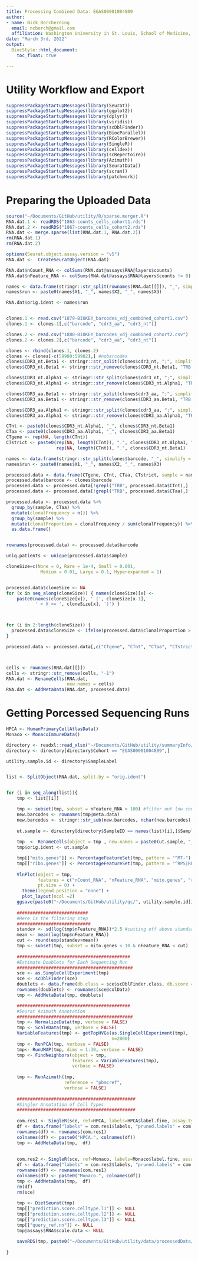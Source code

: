```yaml
---
title: Processing Combined Data: EGAS00001004809
author: 
- name: Nick Borcherding
  email: ncborch@gmail.com
  affiliation: Washington University in St. Louis, School of Medicine, St. Louis, MO, USA
date: "March 3rd, 2022"
output:
  BiocStyle::html_document:
    toc_float: true

---
```


# Utility Workflow and Export

```r
suppressPackageStartupMessages(library(Seurat))
suppressPackageStartupMessages(library(ggplot2))
suppressPackageStartupMessages(library(dplyr))
suppressPackageStartupMessages(library(viridis))
suppressPackageStartupMessages(library(scDblFinder))
suppressPackageStartupMessages(library(BiocParallel))
suppressPackageStartupMessages(library(RColorBrewer))
suppressPackageStartupMessages(library(SingleR))
suppressPackageStartupMessages(library(celldex))
suppressPackageStartupMessages(library(scRepertoire))
suppressPackageStartupMessages(library(Azimuth))
suppressPackageStartupMessages(library(SeuratData))
suppressPackageStartupMessages(library(scran))
suppressPackageStartupMessages(library(patchwork))
```

# Preparing the Uploaded Data

```r
source("~/Documents/GitHub/utility/R/sparse.merger.R")
RNA.dat.1 <- readRDS("1863-counts_cells_cohort1.rds")
RNA.dat.2 <- readRDS("1867-counts_cells_cohort2.rds")
RNA.dat <- merge.sparse(list(RNA.dat.1, RNA.dat.2))
rm(RNA.dat.1)
rm(RNA.dat.2)

options(Seurat.object.assay.version = "v5")
RNA.dat <-  CreateSeuratObject(RNA.dat)

RNA.dat$nCount_RNA <- colSums(RNA.dat@assays$RNA@layers$counts)
RNA.dat$nFeature_RNA <- colSums(RNA.dat@assays$RNA@layers$counts != 0)

names <- data.frame(stringr::str_split(rownames(RNA.dat[[]]), "_", simplify = TRUE)[,1:3])
names$run <- paste0(names$X1, "_", names$X2, "_", names$X3)

RNA.dat$orig.ident <- names$run


clones.1 <- read.csv("1879-BIOKEY_barcodes_vdj_combined_cohort1.csv")
clones.1 <- clones.1[,c("barcode", "cdr3_aa", "cdr3_nt")]

clones.2 <- read.csv("1880-BIOKEY_barcodes_vdj_combined_cohort2.csv")
clones.2 <- clones.2[,c("barcode", "cdr3_aa", "cdr3_nt")]

clones <- rbind(clones.1, clones.2)
clones <- clones[-c(59980:59982),] #nobarcodes
clones$CDR3_nt.Beta1 <- stringr::str_split(clones$cdr3_nt, ";", simplify = TRUE)[,2]
clones$CDR3_nt.Beta1 <- stringr::str_remove(clones$CDR3_nt.Beta1, "TRB:")

clones$CDR3_nt.Alpha1 <- stringr::str_split(clones$cdr3_nt, ";", simplify = TRUE)[,1]
clones$CDR3_nt.Alpha1 <- stringr::str_remove(clones$CDR3_nt.Alpha1, "TRA:")

clones$CDR3_aa.Beta1 <- stringr::str_split(clones$cdr3_aa, ";", simplify = TRUE)[,2]
clones$CDR3_aa.Beta1 <- stringr::str_remove(clones$CDR3_aa.Beta1, "TRB:")

clones$CDR3_aa.Alpha1 <- stringr::str_split(clones$cdr3_aa, ";", simplify = TRUE)[,1]
clones$CDR3_aa.Alpha1 <- stringr::str_remove(clones$CDR3_aa.Alpha1, "TRA:")

CTnt <- paste0(clones$CDR3_nt.Alpha1, "_", clones$CDR3_nt.Beta1)
CTaa <- paste0(clones$CDR3_aa.Alpha1, "_", clones$CDR3_aa.Beta1)
CTgene <- rep(NA, length(CTnt))
CTstrict <- paste0(rep(NA, length(CTnt)), ".", clones$CDR3_nt.Alpha1, "_",
                   rep(NA, length(CTnt)), ".", clones$CDR3_nt.Beta1)

names <- data.frame(stringr::str_split(clones$barcode, "_", simplify = TRUE)[,1:3])
names$run <- paste0(names$X1, "_", names$X2, "_", names$X3)

processed.data <- data.frame(CTgene, CTnt, CTaa, CTstrict, sample = names$run)
processed.data$barcode <- clones$barcode
processed.data <- processed.data[!grepl("TRB", processed.data$CTnt),]
processed.data <- processed.data[!grepl("TRB", processed.data$CTaa),]

processed.data <- processed.data %>%
  group_by(sample, CTaa) %>%
  mutate(clonalFrequency = n()) %>%
  group_by(sample) %>%
  mutate(clonalProportion = clonalFrequency / sum(clonalFrequency)) %>%
  as.data.frame()


rownames(processed.data) <- processed.data$barcode

uniq.patients <- unique(processed.data$sample)

cloneSize=c(None = 0, Rare = 1e-4, Small = 0.001, 
             Medium = 0.01, Large = 0.1, Hyperexpanded = 1)


processed.data$cloneSize <- NA
for (x in seq_along(cloneSize)) { names(cloneSize)[x] <- 
    paste0(names(cloneSize[x]), ' (', cloneSize[x-1], 
           ' < X <= ', cloneSize[x], ')') }



for (i in 2:length(cloneSize)) { 
  processed.data$cloneSize <- ifelse(processed.data$clonalProportion > cloneSize[i-1] & processed.data$clonalProportion <= cloneSize[i], names(cloneSize[i]), processed.data$cloneSize) 
}

processed.data <- processed.data[,c("CTgene", "CTnt", "CTaa", "CTstrict", "clonalFrequency", "clonalProportion", "cloneSize")]



cells <- rownames(RNA.dat[[]])
cells <- stringr::str_remove(cells, "-1")
RNA.dat <- RenameCells(RNA.dat, 
                       new.names = cells)
RNA.dat <- AddMetaData(RNA.dat, processed.data)
```


# Getting Porcessed Sequencing Runs

```r
HPCA <- HumanPrimaryCellAtlasData()
Monaco <- MonacoImmuneData()

directory <- readxl::read_xlsx("~/Documents/GitHub/utility/summaryInfo/sample.directory.xlsx") #Meta.data
directory <- directory[directory$Cohort == "EGAS00001004809",]

utility.sample.id <- directory$SampleLabel


list <- SplitObject(RNA.dat, split.by = "orig.ident")


for (i in seq_along(list)){
    tmp <- list[[i]]

    tmp <- subset(tmp, subset = nFeature_RNA > 100) #filter out low count/feature cells\
    new.barcodes <- rownames(tmp@meta.data)
    new.barcodes <- stringr::str_sub(new.barcodes, nchar(new.barcodes)-15, nchar(new.barcodes))
    
    ut.sample <- directory[directory$SampleID == names(list)[i],]$SampleLabel
    
    tmp  <- RenameCells(object = tmp , new.names = paste0(ut.sample, "_", new.barcodes))
    tmp$orig.ident <- ut.sample

    tmp[["mito.genes"]] <- PercentageFeatureSet(tmp, pattern = "^MT-")
    tmp[["ribo.genes"]] <- PercentageFeatureSet(tmp, pattern = "^RPS|RPL-")
    
    VlnPlot(object = tmp, 
            features = c("nCount_RNA", "nFeature_RNA", "mito.genes", "ribo.genes"), 
            pt.size = 0) + 
      theme(legend.position = "none") + 
      plot_layout(ncol =2)
    ggsave(paste0("~/Documents/GitHub/utility/qc/", utility.sample.id[i], ".pdf"), height = 8, width=8)
    
    ###########################
    #Here is the filtering step
    ############################
    standev <- sd(log(tmp$nFeature_RNA))*2.5 #cutting off above standard deviation of 2.5
    mean <- mean(log(tmp$nFeature_RNA))
    cut <- round(exp(standev+mean))
    tmp <- subset(tmp, subset = mito.genes < 10 & nFeature_RNA < cut)
    
    ###########################################
    #Estimate Doublets for Each Sequencing Run
    ############################################
    sce <- as.SingleCellExperiment(tmp)
    sce <- scDblFinder(sce)
    doublets <- data.frame(db.class = sce$scDblFinder.class, db.score = sce$scDblFinder.score)
    rownames(doublets) <- rownames(sce@colData)
    tmp <- AddMetaData(tmp, doublets)

    ###########################################
    #Seurat Azimuth Annotation
    ############################################
    tmp <- NormalizeData(tmp, verbose = FALSE)
    tmp <- ScaleData(tmp, verbose = FALSE)
    VariableFeatures(tmp) <- getTopHVGs(as.SingleCellExperiment(tmp), 
                                        n=2000)
    tmp <- RunPCA(tmp, verbose = FALSE)
    tmp<- RunUMAP(tmp, dims = 1:30, verbose = FALSE)
    tmp <- FindNeighbors(object = tmp, 
                         features = VariableFeatures(tmp), 
                         verbose = FALSE)
   
    tmp <- RunAzimuth(tmp, 
                      reference = "pbmcref",
                      verbose = FALSE)
      
    #############################################
    #Singler Annotation of Cell Types
    #############################################
      
    com.res1 <- SingleR(sce, ref=HPCA, labels=HPCA$label.fine, assay.type.test=1)
    df <- data.frame("labels" = com.res1$labels, "pruned.labels" = com.res1$pruned.labels)
    rownames(df) <- rownames(com.res1)
    colnames(df) <- paste0("HPCA.", colnames(df))
    tmp <- AddMetaData(tmp,  df)
  
    
    com.res2 <- SingleR(sce, ref=Monaco, labels=Monaco$label.fine, assay.type.test=1)
    df <- data.frame("labels" = com.res2$labels, "pruned.labels" = com.res2$pruned.labels)
    rownames(df) <- rownames(com.res1)
    colnames(df) <- paste0("Monaco.", colnames(df))
    tmp <- AddMetaData(tmp,  df)
    rm(df)
    rm(sce)
    
    tmp <- DietSeurat(tmp)
    tmp[["prediction.score.celltype.l1"]] <- NULL
    tmp[["prediction.score.celltype.l2"]] <- NULL
    tmp[["prediction.score.celltype.l3"]] <- NULL
    tmp[["query_ref.nn"]] <- NULL
    tmp@assays$RNA$scale.data <- NULL
    
    saveRDS(tmp, paste0("~/Documents/GitHub/utility/data/processedData/seuratObjects/", utility.sample.id[i], ".rds"))
    
}
```

